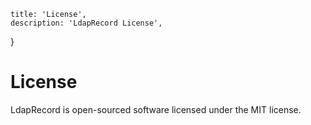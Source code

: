     title: 'License',
    description: 'LdapRecord License',
}

# License

LdapRecord is open-sourced software licensed under the MIT license.
